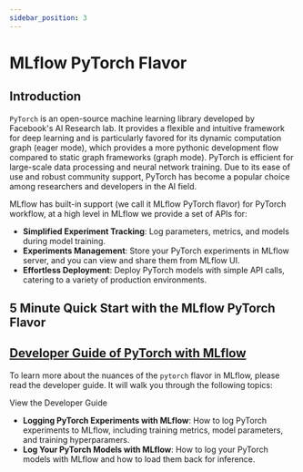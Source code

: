 ```yaml
---
sidebar_position: 3
---
```



# MLflow PyTorch Flavor

## Introduction

`PyTorch` is an open-source machine learning library developed by Facebook's AI Research lab. It provides a flexible
and intuitive framework for deep learning and is particularly favored for its dynamic computation graph (eager mode),
which provides a more pythonic development flow compared to static graph frameworks (graph mode). PyTorch is
efficient for large-scale data processing and neural network training. Due to its ease of use and robust
community support, PyTorch has become a popular choice among researchers and developers in the AI field.

MLflow has built-in support (we call it MLflow PyTorch flavor) for PyTorch workflow, at a high level
in MLflow we provide a set of APIs for:

- **Simplified Experiment Tracking**: Log parameters, metrics, and models during model training.
- **Experiments Management**: Store your PyTorch experiments in MLflow server, and you can view and share them from MLflow UI.
- **Effortless Deployment**: Deploy PyTorch models with simple API calls, catering to a variety of production environments.

## 5 Minute Quick Start with the MLflow PyTorch Flavor

<CardGroup>
  <PageCard
    headerText="Quickstart with MLflow PyTorch Flavor"
    link="quickstart/pytorch_quickstart"
    text="Learn how to leverage MLflow for tracking PyTorch experiments and models."
  />
</CardGroup>

## [Developer Guide of PyTorch with MLflow](guide)

To learn more about the nuances of the `pytorch` flavor in MLflow, please read the developer guide. It will walk you
through the following topics:

<p>
  <Link className="button button--primary" style={{ display: "inline-block" }} to="guide">
    <span>View the Developer Guide</span>
  </Link>
</p>

- **Logging PyTorch Experiments with MLflow**: How to log PyTorch experiments to MLflow, including training metrics,
  model parameters, and training hyperparamers.
- **Log Your PyTorch Models with MLflow**: How to log your PyTorch models with MLflow and how to load them back
  for inference.
